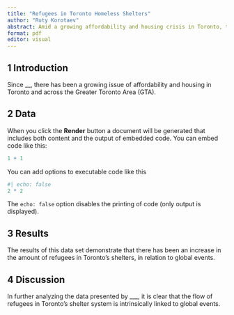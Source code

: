 ```yaml
---
title: "Refugees in Toronto Homeless Shelters"
author: "Ruty Korotaev"
abstract: Amid a growing affordability and housing crisis in Toronto, this paper analyzes the flow of people who are using the city's overnight shelters between January 2018 and January 2023. The data demonstrates that ____. 
format: pdf
editor: visual
---
```


## 1 Introduction

Since \_\_, there has been a growing issue of affordability and housing in Toronto and across the Greater Toronto Area (GTA).

## 2 Data

When you click the **Render** button a document will be generated that includes both content and the output of embedded code. You can embed code like this:

```r
1 + 1
```

You can add options to executable code like this

```r
#| echo: false
2 * 2
```

The `echo: false` option disables the printing of code (only output is displayed).

## 3 Results

The results of this data set demonstrate that there has been an increase in the amount of refugees in Toronto's shelters, in relation to global events.

## 4 Discussion

In further analyzing the data presented by \_\_\_, it is clear that the flow of refugees in Toronto's shelter system is intrinsically linked to global events.
